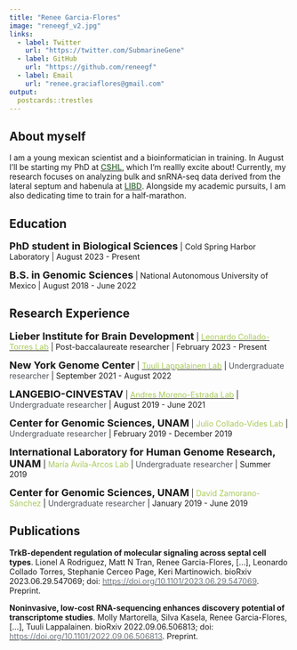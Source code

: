 ```yaml
---
title: "Renee Garcia-Flores"
image: "reneegf_v2.jpg"
links:
  - label: Twitter
    url: "https://twitter.com/SubmarineGene"
  - label: GitHub
    url: "https://github.com/reneegf"
  - label: Email
    url: "renee.graciaflores@gmail.com"
output:
  postcards::trestles
---
```

 
## About myself

I am a young mexican scientist and a bioinformatician in training. In August I'll be starting my PhD at <a href="https://www.cshl.edu/phd-program/"><span style="color:  #588157;"> **CSHL**</span></a>, which I'm reallly excite about! Currently, my research focuses on analyzing bulk and snRNA-seq data derived from the lateral septum and habenula at <a href="https://www.libd.org/"><span style="color:  #588157;"> **LIBD**</span></a>. Alongside my academic pursuits, I am also dedicating time to train for a half-marathon. 


## Education

<font size="4">**PhD student in Biological Sciences**</font> | Cold Spring Harbor Laboratory | August 2023 - Present

<font size="4">**B.S. in Genomic Sciences**</font> | National Autonomous University of Mexico | August 2018 - June 2022

## Research Experience

<font size="4">**Lieber Institute for Brain Development**</font> | <a href="http://lcolladotor.github.io"><span style="color:  #a7c957;"> Leonardo Collado-Torres Lab</span></a> | Post-baccalaureate researcher |  February 2023 - Present

<font size="4">**New York Genome Center**</font> | <a href="https://tllab.org/"><span style="color:  #a7c957;"> Tuuli Lappalainen Lab</span></a> | <span style="color:  #495057;">Undergraduate researcher</span></a> | September 2021 - August 2022

<font size="4">**LANGEBIO-CINVESTAV**</font> | <a href="http://www.morenolab.org/"><span style="color:  #a7c957;"> Andres Moreno-Estrada Lab</span></a> | <span style="color:  #495057;">Undergraduate researcher</span></a> | August 2019 - June 2021

<font size="4">**Center for Genomic Sciences, UNAM**</font> | <span style="color:  #a7c957;">Julio Collado-Vides Lab</span></a> | <span style="color:  #495057;">Undergraduate researcher</span></a> | February 2019 - December 2019

<font size="4">**International Laboratory for Human Genome Research, UNAM**</font> | <span style="color:  #a7c957;">María Ávila-Arcos Lab</span></a> | <span style="color:  #495057;">Undergraduate researcher</span></a> | Summer 2019

<font size="4">**Center for Genomic Sciences, UNAM**</font> | <span style="color:  #a7c957;">David Zamorano-Sánchez</span></a> | <span style="color:  #495057;">Undergraduate researcher</span></a> | January 2019 - June 2019

## Publications

**TrkB-dependent regulation of molecular signaling across septal cell types**.
Lionel A Rodriguez, Matt N Tran, Renee Garcia-Flores, [...], Leonardo Collado Torres, Stephanie Cerceo Page, Keri Martinowich. bioRxiv 2023.06.29.547069; doi: <a href=https://doi.org/10.1101/2023.06.29.547069><span style="color: #6c757d;"> https://doi.org/10.1101/2023.06.29.547069</span></a>. Preprint.

**Noninvasive, low-cost RNA-sequencing enhances discovery potential of transcriptome studies**. Molly Martorella, Silva Kasela, Renee Garcia-Flores, [...], Tuuli Lappalainen. bioRxiv 2022.09.06.506813; doi: <a href="https://doi.org/10.1101/2022.09.06.506813"><span style="color:  #6c757d;"> https://doi.org/10.1101/2022.09.06.506813</span></a>. Preprint.
